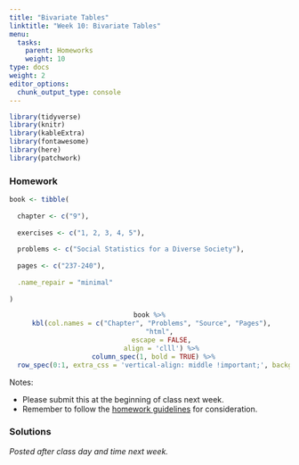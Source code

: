 ```yaml
---
title: "Bivariate Tables"
linktitle: "Week 10: Bivariate Tables"
menu:
  tasks:
    parent: Homeworks
    weight: 10
type: docs
weight: 2
editor_options: 
  chunk_output_type: console
---
```


```r
library(tidyverse)
library(knitr)
library(kableExtra)
library(fontawesome)
library(here)
library(patchwork)
```

<style>
span.boxed {
  border: 0px solid #FFFFFF;
  padding: 5px;
  color: #FFFFFF;
  background-color: #005b96;
  display: inline;
} 

table {
   margin-left: auto;
   margin-right: auto;
}

table thead th { border-bottom: 1px solid #ddd; 
}

th, td { padding: 5px; 
}

table > tbody > tr:hover > td, table > tbody > tr:hover > th {
  background-color: #ffffff;
}
</style>

### Homework
```r
book <- tibble(
  
  chapter <- c("9"),
  
  exercises <- c("1, 2, 3, 4, 5"),
  
  problems <- c("Social Statistics for a Diverse Society"),
  
  pages <- c("237-240"),
  
  .name_repair = "minimal"
  
)
```

<center>
```r
book %>%
  kbl(col.names = c("Chapter", "Problems", "Source", "Pages"), 
      "html", 
      escape = FALSE,
      align = 'clll') %>%
  column_spec(1, bold = TRUE) %>%
  row_spec(0:1, extra_css = 'vertical-align: middle !important;', background = "#ffffff")
```
</center>

Notes: 

- Please submit this at the beginning of class next week.
- Remember to follow the [homework guidelines](/tasks/#homeworks) for consideration.

<!--
to the Submission Portal on [ecampus](https://ecampus.wvu.edu/){target="_blank"} by 11:59 PM next Wednesday.<br>
-->

### Solutions

*Posted after class day and time next week.*

<!--
*Note: To stay consistent with the general literature, the* $\chi^2$ *value obtained will be referenced by the variable* $\chi^2_{obt}$.

<details><summary>1</summary>
<p>
a. <span class="boxed">The *independent variable* is sex</span> while <span class="boxed">the *dependent variable* is fear of walking alone at night</span>.
<div align="center">
<div style="width: 50%; margin:0 left;text-align: left;">
```r

walking1 <- tibble(

Choice = c("Yes", 
 "No"),

Male = c("2 (22%)", 
"7 (78%)"),

Female = c("8 (73%)", 
 "3 (27%)"),
) 

walking1 %>%
kable(align = 'lcc',
 booktabs = TRUE, 
 linesep = "",
 escape = FALSE) %>%
kable_styling(full_width = FALSE) 
```
</div>
</div>

b. Approximately $73$% of women are afraid to walk alone in their neighborhoods at night, whereas approximately $22$% of men said the same. This amounts to about a <span class="boxed">$51$% difference between women and men who are not afraid to walk alone at night</span>, indicating a strong relationship. It is important to keep in mind that our small sample size limits the generalizability of these results. 

c. There does not appear to be much of a relationship between homeownership and fear of walking alone at night. The majority in both homeownership categories ($54$% and $55$%) indicated that <span class="boxed">they were not afraid of walking alone at night in their neighborhood</span>. 
<div align="center">
<div style="width: 50%; margin:0 left;text-align: left;">
```r
walking2 <- tibble(

Response = c("Yes", 
 "No"),

Male = c("4 (44%)", 
"5 (54%)"),

Female = c("5 (45%)", 
 "6 (55%)"),
) 

walking2 %>%
kable(align = 'lcc',
 booktabs = TRUE, 
 linesep = "",
 escape = FALSE) %>%
kable_styling(full_width = FALSE) 
```
</div>
</div>
</p>
</details>

<details><summary>2</summary>
<p>
a. The <span class="boxed">the *independent variable* is AGE</span> independent variable and measured in categories.

b. The independent variable <span class="boxed">*AGE*</span> is ordinal while the dependent variable <span class="boxed">*PRES16* is nominal</span>. 

c. There appears to be a relationship between age and who a respondent voted for in the 2016 U.S. presidential election. Of those surveyed, $55.4$% voted for Clinton, whereas only $35.4$% voted for Trump. However, far more younger people voted for Clinton than Trump. Take for example the categories 18–29 and 30–39. Of those 18–29 years of age, $65.7$% voted for Clinton as compared to $19.2$% of those of the same age group that voted for Trump ($19.2$%). Similarly, $61.1$% of those between 30 and 39 voted for Clinton, whereas only $26.8$% of the same age group voted for Trump.
</p>
</details>

<details><summary>3</summary>
<p>
a. Based on the student’s argument, <span class="boxed">the *independent variable* is race</span> and <span class="boxed">the *dependent variable* is home ownership</span>.

b. We have $$\dfrac{539}{857} \approx 0.6289$$ or about <span class="boxed">$63$%</span>.

c. <span class="boxed">There appears to be a relationship between race and home ownership</span>. While $63$% of those surveyed report owning a home, far less Black respondents report such ($41.3$%) than White respondents ($67.7$%). Furthermore, $58.7$% of Black respondents rent as compared to $32.3$% of White respondents.
</p>
</details>

<details><summary>4</summary>
<p>
a. The <span class="boxed">*independent variable* is the respondent's age</span> while the <span class="boxed">*dependent variable* is home ownership</span>.

b. <span class="boxed">Yes</span>, there appears to be a relationship between age and home ownership. While $51$% of all those surveyed are home owners, a far greater percentage of those 50–59 years-of-age are home owners ($65.7$%) than all other age categories, especially those between 18 and 29 years-of-age.

c. *Possible answers*: student loan debt - a person might not be able to save up for a down payment - and city of residence - home ownership in San Francisco or New York City is impossible for many people due to home values.
</p>
</details>

<details><summary>5</summary>
<p>
<span class="boxed">There appears to be a relationship between race and the frequency of being drunk in the last 12 months</span>. The majority of students ($60$%) are likely to report not being drunk in the last 12 months. However, the percentage of students being drunk at least 3 or more times is highest for Whites ($28$%), followed by Hispanic ($16$%) and Black ($11$%) students.
<div align="center">
<div style="width: 50%; margin:0 left;text-align: left;">
```r
drunk <- tibble(

Frequency = c("None", 
 "1-2 times",
 "3-5 times",
 "> 6 times",
 "Total"),

Black = c("359 (75%)", 
"63 (13%)",
"24 (5%)",
"31 (6%)",
"477 (99%)"),

White = c("1081 (55%)", 
"342 (17%)",
"168 (8%)",
"389 (20%)",
"1980 (100%)"),

Hispanic = c("480 (67%)", 
"125 (17%)",
"50 (7%)",
"64 (9%)",
"719 (100%)"),

Total = c("1920 (60%)", 
"530 (17%)",
"242 (8%)",
"484 (15%)",
"3176 (100%)")

) 

drunk %>%
kable(align = 'lccccc',
 booktabs = TRUE, 
 linesep = "",
 escape = FALSE) %>%
kable_styling(full_width = FALSE) 
```
</div>
</div>
</p>
</details>
-->
